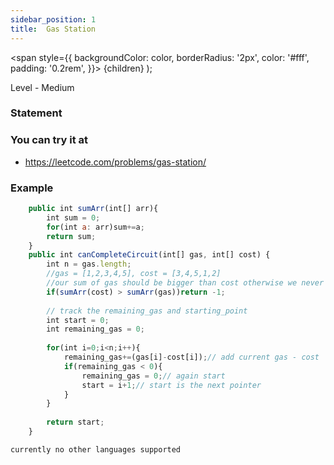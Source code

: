 ```yaml
---
sidebar_position: 1
title:  Gas Station
---
```



  <span
    style={{
      backgroundColor: color,
      borderRadius: '2px',
      color: '#fff',
      padding: '0.2rem',
    }}>
    {children}
  </span>
);

Level - <Highlight color="#fece2f">Medium</Highlight>

### Statement

>

### You can try it at

- https://leetcode.com/problems/gas-station/

### Example

<Tabs>
<TabItem value="java" label="Java">

```js
    public int sumArr(int[] arr){
        int sum = 0;
        for(int a: arr)sum+=a;
        return sum;
    }
    public int canCompleteCircuit(int[] gas, int[] cost) {
        int n = gas.length;
        //gas = [1,2,3,4,5], cost = [3,4,5,1,2]
        //our sum of gas should be bigger than cost otherwise we never complete the loop
        if(sumArr(cost) > sumArr(gas))return -1;
        
        // track the remaining_gas and starting_point
        int start = 0;
        int remaining_gas = 0;
        
        for(int i=0;i<n;i++){
            remaining_gas+=(gas[i]-cost[i]);// add current gas - cost
            if(remaining_gas < 0){
                remaining_gas = 0;// again start
                start = i+1;// start is the next pointer
            }
        }
        
        return start;
    }

```

</TabItem>

<TabItem value="other" label="Other">

```
currently no other languages supported
```

</TabItem>

</Tabs>